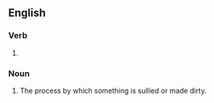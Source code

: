 ==English==

===Verb===
{{head|en|present participle}}

# {{present participle of|sully|lang=en|nocat=1}}

===Noun===
{{en-noun}}

# The process by which something is sullied or made dirty.